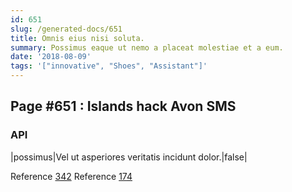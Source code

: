 ```yaml
---
id: 651
slug: /generated-docs/651
title: Omnis eius nisi soluta.
summary: Possimus eaque ut nemo a placeat molestiae et a eum.
date: '2018-08-09'
tags: '["innovative", "Shoes", "Assistant"]'
---
```


## Page #651 : Islands hack Avon SMS
### API

|possimus|Vel ut asperiores veritatis incidunt dolor.|false|

Reference [342](/generated-docs/342)
Reference [174](/generated-docs/174)


<Partial2 />




